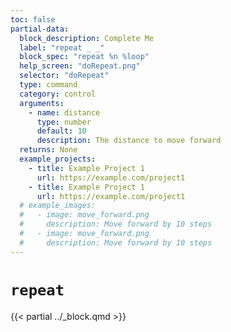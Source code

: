 ```yaml
---
toc: false
partial-data:
  block_description: Complete Me
  label: "repeat _ _"
  block_spec: "repeat %n %loop"
  help_screen: "doRepeat.png"
  selector: "doRepeat"
  type: command
  category: control
  arguments:
    - name: distance
      type: number
      default: 10
      description: The distance to move forward
  returns: None
  example_projects:
    - title: Example Project 1
      url: https://example.com/project1
    - title: Example Project 1
      url: https://example.com/project1
  # example_images:
  #   - image: move_forward.png
  #     description: Move forward by 10 steps
  #   - image: move_forward.png
  #     description: Move forward by 10 steps
---
```


# `repeat` { .unnumbered }

{{< partial ../_block.qmd >}}
